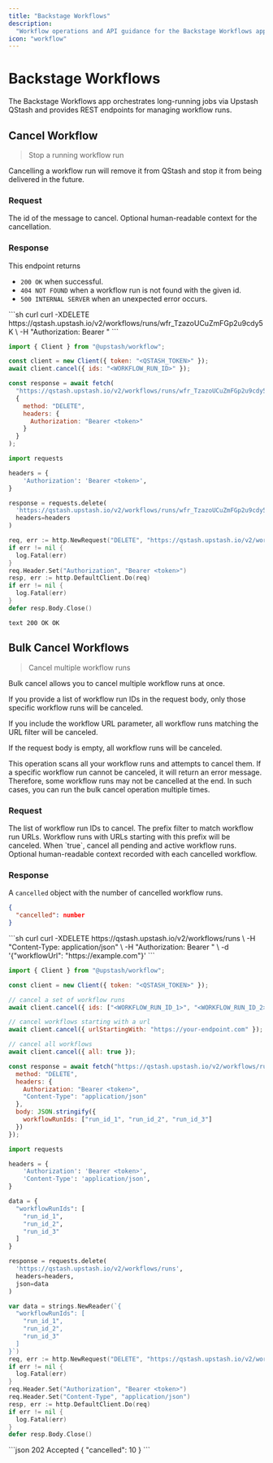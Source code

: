 ```yaml
---
title: "Backstage Workflows"
description:
  "Workflow operations and API guidance for the Backstage Workflows app"
icon: "workflow"
---
```


# Backstage Workflows

The Backstage Workflows app orchestrates long-running jobs via Upstash QStash
and provides REST endpoints for managing workflow runs.

## Cancel Workflow

> Stop a running workflow run

Cancelling a workflow run will remove it from QStash and stop it from being
delivered in the future.

### Request

<ParamField path="workflowRunId" type="string" required>
  The id of the message to cancel.
</ParamField>

<ParamField body="reason" type="string">
  Optional human-readable context for the cancellation.
</ParamField>

### Response

This endpoint returns

- `200 OK` when successful.
- `404 NOT FOUND` when a workflow run is not found with the given id.
- `500 INTERNAL SERVER` when an unexpected error occurs.

<RequestExample>
  ```sh curl
  curl -XDELETE https://qstash.upstash.io/v2/workflows/runs/wfr_TzazoUCuZmFGp2u9cdy5K \
    -H "Authorization: Bearer <token>"
  ```

```js Workflow SDK
import { Client } from "@upstash/workflow";

const client = new Client({ token: "<QSTASH_TOKEN>" });
await client.cancel({ ids: "<WORKFLOW_RUN_ID>" });
```

```js Node
const response = await fetch(
  "https://qstash.upstash.io/v2/workflows/runs/wfr_TzazoUCuZmFGp2u9cdy5K",
  {
    method: "DELETE",
    headers: {
      Authorization: "Bearer <token>"
    }
  }
);
```

```python Python
import requests

headers = {
    'Authorization': 'Bearer <token>',
}

response = requests.delete(
  'https://qstash.upstash.io/v2/workflows/runs/wfr_TzazoUCuZmFGp2u9cdy5K',
  headers=headers
)
```

```go Go
req, err := http.NewRequest("DELETE", "https://qstash.upstash.io/v2/workflows/runs/wfr_TzazoUCuZmFGp2u9cdy5K", nil)
if err != nil {
  log.Fatal(err)
}
req.Header.Set("Authorization", "Bearer <token>")
resp, err := http.DefaultClient.Do(req)
if err != nil {
  log.Fatal(err)
}
defer resp.Body.Close()
```

</RequestExample>

<ResponseExample>```text 200 OK OK ```</ResponseExample>

## Bulk Cancel Workflows

> Cancel multiple workflow runs

Bulk cancel allows you to cancel multiple workflow runs at once.

<Warning>
  If you provide a list of workflow run IDs in the request body, only those specific workflow runs will be canceled.

If you include the workflow URL parameter, all workflow runs matching the URL
filter will be canceled.

If the request body is empty, all workflow runs will be canceled.

</Warning>

This operation scans all your workflow runs and attempts to cancel them. If a
specific workflow run cannot be canceled, it will return an error message.
Therefore, some workflow runs may not be cancelled at the end. In such cases,
you can run the bulk cancel operation multiple times.

### Request

<ParamField body="workflowRunIds" type="Array">
  The list of workflow run IDs to cancel.
</ParamField>

<ParamField body="workflowUrl" type="string">
  The prefix filter to match workflow run URLs. Workflow runs with URLs starting
  with this prefix will be canceled.
</ParamField>

<ParamField body="cancelAll" type="boolean">
  When `true`, cancel all pending and active workflow runs.
</ParamField>

<ParamField body="reason" type="string">
  Optional human-readable context recorded with each cancelled workflow.
</ParamField>

### Response

A `cancelled` object with the number of cancelled workflow runs.

```json
{
  "cancelled": number
}
```

<RequestExample>
  ```sh curl
  curl -XDELETE https://qstash.upstash.io/v2/workflows/runs \
    -H "Content-Type: application/json" \
    -H "Authorization: Bearer <QSTASH_TOKEN>" \
    -d '{"workflowUrl": "https://example.com"}'
  ```

```js Workflow SDK
import { Client } from "@upstash/workflow";

const client = new Client({ token: "<QSTASH_TOKEN>" });

// cancel a set of workflow runs
await client.cancel({ ids: ["<WORKFLOW_RUN_ID_1>", "<WORKFLOW_RUN_ID_2>"] });

// cancel workflows starting with a url
await client.cancel({ urlStartingWith: "https://your-endpoint.com" });

// cancel all workflows
await client.cancel({ all: true });
```

```js Node
const response = await fetch("https://qstash.upstash.io/v2/workflows/runs", {
  method: "DELETE",
  headers: {
    Authorization: "Bearer <token>",
    "Content-Type": "application/json"
  },
  body: JSON.stringify({
    workflowRunIds: ["run_id_1", "run_id_2", "run_id_3"]
  })
});
```

```python Python
import requests

headers = {
    'Authorization': 'Bearer <token>',
    'Content-Type': 'application/json',
}

data = {
  "workflowRunIds": [
    "run_id_1",
    "run_id_2",
    "run_id_3"
  ]
}

response = requests.delete(
  'https://qstash.upstash.io/v2/workflows/runs',
  headers=headers,
  json=data
)
```

```go Go
var data = strings.NewReader(`{
  "workflowRunIds": [
    "run_id_1",
    "run_id_2",
    "run_id_3"
  ]
}`)
req, err := http.NewRequest("DELETE", "https://qstash.upstash.io/v2/workflows/runs", data)
if err != nil {
  log.Fatal(err)
}
req.Header.Set("Authorization", "Bearer <token>")
req.Header.Set("Content-Type", "application/json")
resp, err := http.DefaultClient.Do(req)
if err != nil {
  log.Fatal(err)
}
defer resp.Body.Close()
```

</RequestExample>

<ResponseExample>
  ```json 202 Accepted
  {
    "cancelled": 10
  }
  ```
</ResponseExample>
